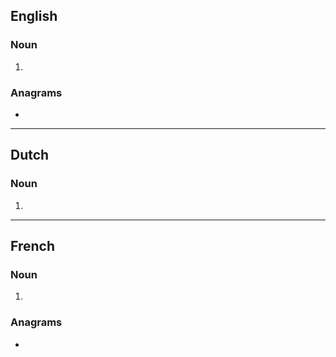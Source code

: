 ==English==

===Noun===
{{head|en|noun form}}

# {{plural of|en|canard}}

===Anagrams===
* {{anagrams|en|a=aacdnrs|Arcands|cadrans|sandrac}}

----

==Dutch==

===Noun===
{{head|nl|noun plural form}}

# {{plural of|nl|canard}}

----

==French==

===Noun===
{{head|fr|noun plural form|g=m}}

# {{plural of|fr|canard}}

===Anagrams===
* {{l|fr|cadrans}}